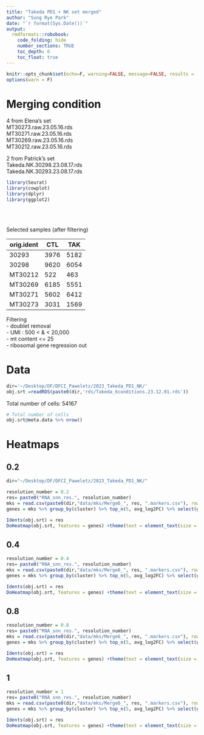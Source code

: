 ```yaml
---
title: "Takeda PD1 + NK set merged"
author: "Sung Rye Park"
date: "`r format(Sys.Date())`"
output:  
  rmdformats::robobook: 
    code_folding: hide 
    number_sections: TRUE
    toc_depth: 6
    toc_float: true
---
```


```r
knitr::opts_chunk$set(echo=F, warning=FALSE, message=FALSE, results = 'asis')
options(warn = F)

```

# Merging condition  

4 from Elena's set    
MT30273.raw.23.05.16.rds    
MT30271.raw.23.05.16.rds    
MT30269.raw.23.05.16.rds    
MT30212.raw.23.05.16.rds    
    
2 from Patrick's set    
Takeda.NK.30298.23.08.17.rds    
Takeda.NK.30293.23.08.17.rds    
    
    


```r
library(Seurat)
library(cowplot)
library(dplyr)
library(ggplot2)
```
<br>
<br>


Selected samples (after filtering)    

| orig.ident | CTL  | TAK  |
|------------|------|------|
|   30293    | 3976 | 5182 |
|   30298    | 9620 | 6054 |
|  MT30212   | 522  | 463  |
|  MT30269   | 6185 | 5551 |
|  MT30271   | 5602 | 6412 |
|  MT30273   | 3031 | 1569 |


Filtering  
- doublet removal   
- UMI : 500 < & < 20,000    
- mt content <= 25    
- ribosomal gene regression out    


# Data   
```r
dir='~/Desktop/DF/DFCI_Paweletz/2023_Takeda_PD1_NK/'
obj.srt =readRDS(paste0(dir,'rds/Takeda_6conditions.23.12.01.rds'))
```


Total number of cells: 54167    


```r
# Total number of cells 
obj.srt@meta.data %>% nrow()
```


# Heatmaps    


## 0.2  

```r
dir="~/Desktop/DF/DFCI_Paweletz/2023_Takeda_PD1_NK/"
```


```r
resolution_number = 0.2
res= paste0("RNA_snn_res.", resolution_number)
mks = read.csv(paste0(dir,"data/mks/Merge6_", res, ".markers.csv"), row.names = 1)
genes = mks %>% group_by(cluster) %>% top_n(5, avg_log2FC) %>% select(gene) %>% pull()
```

```r
Idents(obj.srt) = res
DoHeatmap(obj.srt, features = genes) +theme(text = element_text(size = 8))
```


## 0.4  

```r
resolution_number = 0.4
res= paste0("RNA_snn_res.", resolution_number)
mks = read.csv(paste0(dir,"data/mks/Merge6_", res, ".markers.csv"), row.names = 1)
genes = mks %>% group_by(cluster) %>% top_n(5, avg_log2FC) %>% select(gene) %>% pull()
```

```r
Idents(obj.srt) = res
DoHeatmap(obj.srt, features = genes) +theme(text = element_text(size = 8))
```


## 0.8  

```r
resolution_number = 0.8
res= paste0("RNA_snn_res.", resolution_number)
mks = read.csv(paste0(dir,"data/mks/Merge6_", res, ".markers.csv"), row.names = 1)
genes = mks %>% group_by(cluster) %>% top_n(5, avg_log2FC) %>% select(gene) %>% pull()
```

```r
Idents(obj.srt) = res
DoHeatmap(obj.srt, features = genes) +theme(text = element_text(size = 8))
```


## 1  


```r
resolution_number = 1
res= paste0("RNA_snn_res.", resolution_number)
mks = read.csv(paste0(dir,"data/mks/Merge6_", res, ".markers.csv"), row.names = 1)
genes = mks %>% group_by(cluster) %>% top_n(5, avg_log2FC) %>% select(gene) %>% pull()
```

```r
Idents(obj.srt) = res
DoHeatmap(obj.srt, features = genes) +theme(text = element_text(size = 10))
```